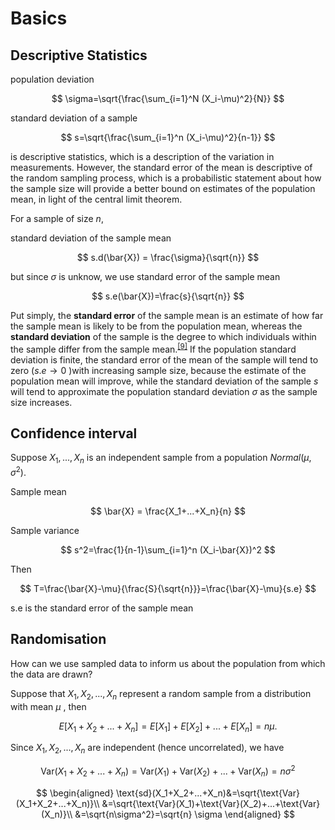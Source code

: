 # Basics

## Descriptive Statistics

population deviation

$$
\sigma=\sqrt{\frac{\sum_{i=1}^N (X_i-\mu)^2}{N}}
$$

standard deviation of a sample

$$
s=\sqrt{\frac{\sum_{i=1}^n (X_i-\mu)^2}{n-1}}
$$

is descriptive statistics, which is a description of the variation in measurements. However, the standard error of the mean is descriptive of the random sampling process, which is a probabilistic statement about how the sample size will provide a better bound on estimates of the population mean, in light of the central limit theorem.

For a sample of size $n$,

standard deviation of the sample mean

$$
s.d(\bar{X}) = \frac{\sigma}{\sqrt{n}}
$$

but since $\sigma$ is unknow, we use standard error of the sample mean

$$
s.e(\bar{X})=\frac{s}{\sqrt{n}}
$$

Put simply, the **standard error** of the sample mean is an estimate of how far the sample mean is likely to be from the population mean, whereas the **standard deviation** of the sample is the degree to which individuals within the sample differ from the sample mean.^[\[9\]](https://en.wikipedia.org/wiki/Standard_error#cite_note-9)^ If the population standard deviation is finite, the standard error of the mean of the sample will tend to zero ($s.e\to 0$ )with increasing sample size, because the estimate of the population mean will improve, while the standard deviation of the sample $s$ will tend to approximate the population standard deviation $\sigma$ as the sample size increases.

## Confidence interval

Suppose $X_1,...,X_n$ is an independent sample from a population $Normal(\mu,\sigma^2)$.

Sample mean

$$
\bar{X} = \frac{X_1+...+X_n}{n}
$$

Sample variance

$$
s^2=\frac{1}{n-1}\sum_{i=1}^n (X_i-\bar{X})^2
$$

Then

$$
T=\frac{\bar{X}-\mu}{\frac{S}{\sqrt{n}}}=\frac{\bar{X}-\mu}{s.e}
$$

s.e is the standard error of the sample mean

## Randomisation

How can we use sampled data to inform us about the population from which the data are drawn?

Suppose that $X_1,X_2,...,X_n$ represent a random sample from a distribution with mean $\mu$ , then

$$
E[X_1+X_2+...+X_n]=E[X_1]+E[X_2]+...+E[X_n]=n\mu.
$$

Since $X_1,X_2,...,X_n$ are independent (hence uncorrelated), we have

$$
\text{Var}(X_1+X_2+...+X_n)=\text{Var}(X_1)+\text{Var}(X_2)+...+\text{Var}(X_n)=n\sigma^2
$$

$$
\begin{aligned}
\text{sd}(X_1+X_2+...+X_n)&=\sqrt{\text{Var}(X_1+X_2+...+X_n)}\\
&=\sqrt{\text{Var}(X_1)+\text{Var}(X_2)+...+\text{Var}(X_n)}\\
&=\sqrt{n\sigma^2}=\sqrt{n} \sigma 
\end{aligned}
$$

